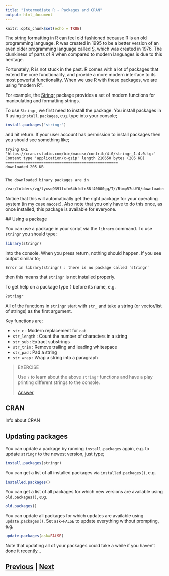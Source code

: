 ```yaml
---
title: "Intermediate R - Packages and CRAN"
output: html_document
---
```


```r
knitr::opts_chunk$set(echo = TRUE)
```

The string formatting in R can feel old fashioned because R is an 
old programming language. R was created in 1995 to be a better
version of an even older programming language called 
[S](https://en.wikipedia.org/wiki/S_(programming_language)),
which was created in 1976. The clunkiness of parts of R
when compared to modern languages is due to this heritage.

Fortunately, R is not stuck in the past. R comes with a lot of packages
that extend the core functionality, and provide a more modern
interface to its most powerful functionality. When we use
R with these packages, we are using "modern R".

For example, the [Stringr](https://cran.r-project.org/web/packages/stringr/index.html)
package provides a set of modern functions for manipulating and 
formatting strings.

To use `Stringr`, we first need to install the package. You install
packages in R using `install.packages`, e.g. type into your console;

```R
install.packages("stringr")
```

and hit return. If your user account has permission to install packages then
you should see something like;

```
trying URL 'https://cran.rstudio.com/bin/macosx/contrib/4.0/stringr_1.4.0.tgz'
Content type 'application/x-gzip' length 210650 bytes (205 KB)
==================================================
downloaded 205 KB


The downloaded binary packages are in
	/var/folders/vg/lyxsq9391fxfm64hfdfr88f40000gq/T//Rtmp57uUY0/downloaded_packages
```

Notice that this will automatically get the right package for your operating
system (in my case `macosx`). Also note that you only have to do this once,
as once installed, this package is available for everyone.

## Using a package

You can use a package in your script via the `library` command. To use
`stringr` you should type;

```R
library(stringr)
```

into the console. When you press return, nothing should happen. If you see
output similar to;

```
Error in library(stringr) : there is no package called ‘stringr’
```

then this means that `stringr` is not installed properly.

To get help on a package type `?` before its name, e.g.

```R
?stringr
```

All of the functions in `stringr` start with `str_` and take 
a string (or vector/list of strings) as the first argument.

Key functions are;

* `str_c` : Modern replacement for `cat`
* `str_length` : Count the number of characters in a string
* `str_sub` : Extract substrings
* `str_trim` : Remove trailing and leading whitespace
* `str_pad` : Pad a string
* `str_wrap` : Wrap a string into a paragraph

> EXERCISE
>
> Use `?` to learn about the above `stringr` functions and have a play
> printing different strings to the console.
>
> [Answer](packages_answer01.html)

## CRAN

Info about CRAN

## Updating packages

You can update a package by running `install.packages` again, e.g.
to update `stringr` to the newest version, just type;

```R
install.packages(stringr)
```

You can get a list of all installed packages via `installed.packages()`,
e.g.

```R
installed.packages()
```

You can get a list of all packages for which new versions are available
using `old.packages()`, e.g.

```R
old.packages()
```

You can update all packages for which updates are available using
`update.packages()`. Set `ask=FALSE` to update everything
without prompting, e.g.

```R
update.packages(ask=FALSE)
```

Note that updating all of your packages could take a while if you haven't
done it recently...


## [Previous](formatting.html) | [Next](functions.html)
